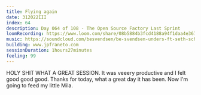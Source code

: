 ```yaml
---
title: Flying again
date: 312022III
index: 64
description: Day 064 of 108 - The Open Source Factory Last Sprint
loomRecording: https://www.loom.com/share/08b5884b3fcd4188a94f1daa4e367bb3
music: https://soundcloud.com/besvendsen/be-svendsen-unders-ft-seth-schwarz-playalchemist-pyramid-burning-man-2017
building: www.jpfraneto.com
sessionDuration: 1hours27minutes
feeling: 99
---
```


HOLY SHIT WHAT A GREAT SESSION. It was veeery productive and I felt good good good. Thanks for today, what a great day it has been. Now I'm going to feed my little Mila.
